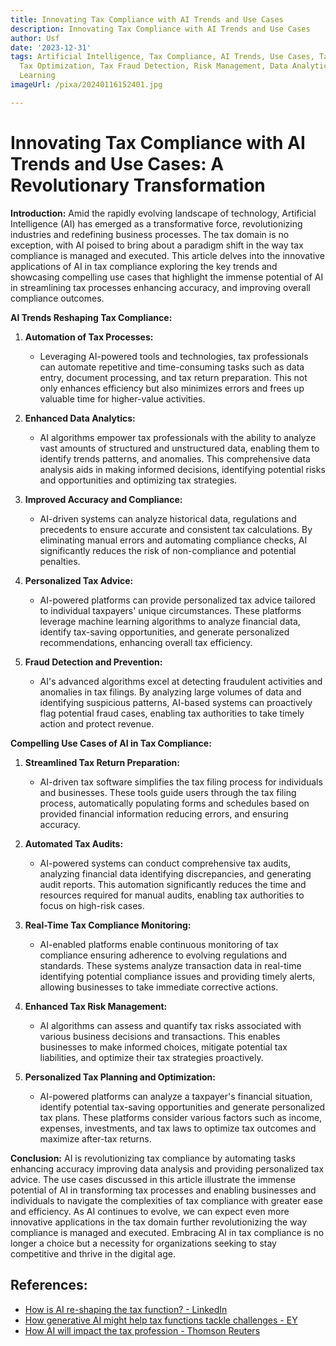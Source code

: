 ```yaml
---
title: Innovating Tax Compliance with AI Trends and Use Cases
description: Innovating Tax Compliance with AI Trends and Use Cases
author: Usf
date: '2023-12-31'
tags: Artificial Intelligence, Tax Compliance, AI Trends, Use Cases, Tax Automation,
  Tax Optimization, Tax Fraud Detection, Risk Management, Data Analytics, Machine
  Learning
imageUrl: /pixa/20240116152401.jpg

---
```

# Innovating Tax  Compliance with AI Trends and Use Cases: A Revolutionary Transformation

**Introduction:**
Amid the rapidly evolving landscape  of technology,  Artificial Intelligence (AI) has emerged as a transformative force, revolutionizing industries and redefining business processes. The tax domain is no exception, with AI poised  to  bring about a paradigm shift in the way tax compliance is managed and executed. This article delves into the innovative applications of  AI in tax compliance  exploring the key trends and showcasing compelling use cases that highlight the immense potential of AI  in streamlining tax processes enhancing accuracy, and improving overall compliance  outcomes.

**AI Trends Reshaping Tax Compliance:**

1. **Automation of Tax Processes:**
   - Leveraging AI-powered tools and technologies, tax professionals  can automate repetitive and time-consuming  tasks such as  data entry, document processing, and tax return preparation. This not  only enhances efficiency but  also minimizes errors and  frees up valuable time for higher-value activities.

2. **Enhanced Data Analytics:**
   - AI algorithms empower  tax  professionals with the ability to analyze vast amounts  of structured  and unstructured data, enabling them to identify trends patterns, and  anomalies. This comprehensive data analysis aids in making  informed decisions, identifying potential risks  and opportunities and optimizing tax strategies.

3. **Improved Accuracy and Compliance:**
   - AI-driven systems can analyze historical  data, regulations and precedents to ensure accurate and consistent tax calculations. By eliminating manual  errors and  automating compliance checks, AI significantly reduces the  risk of non-compliance and potential penalties.

4. **Personalized Tax Advice:**
    - AI-powered platforms can provide personalized tax advice tailored to individual taxpayers' unique circumstances. These platforms leverage  machine learning algorithms to analyze financial data, identify tax-saving opportunities, and generate personalized recommendations, enhancing overall tax efficiency.

5. **Fraud Detection and Prevention:**
   - AI's advanced algorithms excel at detecting fraudulent activities and anomalies in tax filings. By analyzing large volumes of data and identifying  suspicious patterns, AI-based systems can proactively flag potential fraud cases, enabling tax authorities to take timely action  and protect  revenue.

**Compelling Use Cases of AI in Tax Compliance:**

1. **Streamlined Tax Return Preparation:**
   - AI-driven tax software simplifies the tax filing process for individuals and businesses. These tools guide users through the tax filing process, automatically populating forms and schedules  based on provided  financial information reducing errors, and ensuring accuracy.

2. **Automated Tax Audits:**
   - AI-powered  systems can conduct comprehensive tax audits, analyzing financial data identifying discrepancies, and generating audit reports. This automation  significantly reduces the time and resources required for manual audits, enabling tax authorities to focus on high-risk cases.

3. **Real-Time Tax Compliance Monitoring:**
   - AI-enabled platforms enable continuous monitoring of tax compliance ensuring adherence to evolving regulations and standards. These systems analyze transaction data  in real-time  identifying potential compliance issues and providing  timely alerts,  allowing businesses to take immediate corrective  actions.

4. **Enhanced  Tax Risk Management:**
   -  AI algorithms can assess and quantify tax risks associated with various business decisions and transactions. This enables businesses to make informed choices, mitigate potential tax liabilities,  and optimize their tax  strategies proactively.

5. **Personalized Tax Planning and Optimization:**
   - AI-powered  platforms can analyze a taxpayer's  financial situation, identify potential tax-saving opportunities and generate personalized tax plans. These platforms consider various factors such as income, expenses, investments,  and tax laws to optimize tax outcomes  and maximize after-tax  returns.

**Conclusion:**
AI is revolutionizing tax compliance by automating tasks enhancing accuracy  improving  data analysis and providing personalized tax  advice.  The use cases  discussed in this  article illustrate the immense potential of AI in transforming tax processes  and enabling businesses and individuals to  navigate the  complexities of tax compliance with greater ease and efficiency. As AI continues to evolve, we can expect even more innovative applications in the tax domain further revolutionizing  the way compliance  is managed and executed. Embracing AI  in tax compliance is no longer a choice but a  necessity for organizations seeking to stay competitive and thrive  in the  digital age.

## References:
- [How is AI re-shaping the tax function? - LinkedIn](https://www.linkedin.com/pulse/how-ai-re-shaping-tax-function-alex-mann)
- [How generative AI might help tax functions tackle challenges - EY](https://www.ey.com/en_gl/tax/how-generative-ai-might-help-tax-functions-tackle-challenges)
- [How AI will impact the tax profession - Thomson Reuters](https://tax.thomsonreuters.com/blog/how-ai-will-impact-the-tax-profession/)
